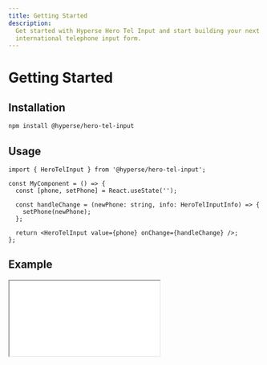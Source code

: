 ```yaml
---
title: Getting Started
description:
  Get started with Hyperse Hero Tel Input and start building your next
  international telephone input form.
---
```


# Getting Started

## Installation

```sh npm2yarn
npm install @hyperse/hero-tel-input
```

## Usage

```tsx
import { HeroTelInput } from '@hyperse/hero-tel-input';

const MyComponent = () => {
  const [phone, setPhone] = React.useState('');

  const handleChange = (newPhone: string, info: HeroTelInputInfo) => {
    setPhone(newPhone);
  };

  return <HeroTelInput value={phone} onChange={handleChange} />;
};
```

## Example

<iframe
  style={{
    width: '100%',
    minHeight: '500px',
    borderRadius: '8px',
  }}
  src={
    'https://stackblitz.com/fork/github/hyperse-io/hero-tel-input/tree/main/?title=next-example&startScript=dev&embed=1&theme=dark&packageManager=yarn'
  }
/>

## Congratulations!

That's all, now let's deep dive into the [props](/docs/api).
